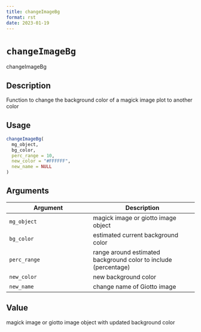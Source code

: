 ```yaml
--- 
title: changeImageBg 
format: rst 
date: 2023-01-19 
--- 
```

# `changeImageBg`

changeImageBg


## Description

Function to change the background color of a magick image plot to another color


## Usage

```r
changeImageBg(
  mg_object,
  bg_color,
  perc_range = 10,
  new_color = "#FFFFFF",
  new_name = NULL
)
```


## Arguments

Argument      |Description
------------- |----------------
`mg_object`     |     magick image or giotto image object
`bg_color`     |     estimated current background color
`perc_range`     |     range around estimated background color to include (percentage)
`new_color`     |     new background color
`new_name`     |     change name of Giotto image


## Value

magick image or giotto image object with updated background color


